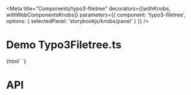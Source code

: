 
<Meta
  title="Components/typo3-filetree"
  decorators={[withKnobs, withWebComponentsKnobs]}
  parameters={{ component: 'typo3-filetree', options: { selectedPanel: 'storybookjs/knobs/panel' } }}
  />

# Demo Typo3Filetree.ts

<Preview>
    <Story name="Filetree" height="220px">
    {html`
      <typo3-filetree
        style="height:100px;"
        expandedNodeIds="[0]"
        @typo3-node-select="${(e) => action(`typo3-node-select`)(e.detail)}"
        @typo3-node-expand="${(e) => action(`typo3-node-expand`)(e.detail)}"
        @typo3-node-collapse="${(e) => action(`typo3-node-collapse`)(e.detail)}"
        @typo3-node-contextmenu="${(e) => action(`typo3-node-contextmenu`)(e.detail)}"
        @typo3-node-rename="${(e) => action(`typo3-node-rename`)(e.detail)}"
        nodes='
        [
          {
            "stateIdentifier": "0_0",
            "identifier": 0,
            "depth": 0,
            "tip": "id=0",
            "icon": "node_modules/@typo3/icons/dist/sprites/apps.svg#apps-filetree-mount",
            "name": "New TYPO3 site",
            "nameSourceField": "title",
            "mountPoint": 0,
            "workspaceId": 0,
            "siblingsCount": 1,
            "siblingsPosition": 1,
            "allowDelete": true,
            "allowEdit": true,
            "hasChildren": true,
            "isMountPoint": true,
            "loaded": true
          },
          {
            "stateIdentifier": "0_1",
            "identifier": 1,
            "depth": 1,
            "tip": "id=1 - Hidden",
            "icon": "node_modules/@typo3/icons/dist/sprites/apps.svg#apps-filetree-folder-default",
            "name": "Dummy Page",
            "nameSourceField": "title",
            "mountPoint": 0,
            "workspaceId": 1,
            "siblingsCount": 1,
            "siblingsPosition": 1,
            "allowDelete": true,
            "allowEdit": true,
            "overlayIcon": "overlay-hidden",
            "hasChildren": true
          },
          {
            "stateIdentifier": "1_2",
            "identifier": 2,
            "depth": 2,
            "tip": "id=2 - Hidden",
            "icon": "node_modules/@typo3/icons/dist/sprites/apps.svg#apps-filetree-folder-default",
            "name": "Dummy Page Child",
            "nameSourceField": "title",
            "mountPoint": 0,
            "workspaceId": 1,
            "siblingsCount": 0,
            "siblingsPosition": 1,
            "allowDelete": true,
            "allowEdit": true,
            "overlayIcon": "overlay-hidden"
          }
        ]
      '></typo3-filetree>
      <svg style="display: none">
      </svg>
    `}
    </Story>
</Preview>

# API

<Props of="typo3-filetree" />
